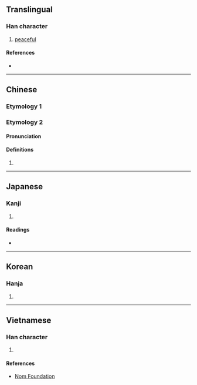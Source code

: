 {{also|𡩋|寗|宁}}
{{character info/new}}
==Translingual==

===Han character===
{{Han char|rn=101|rad=用|as=07|sn=12|four=30227|canj=JPBQ|ids=⿳宀心用}}

# [[peaceful]]

====References====
* {{Han ref|kx=0756.080|dkj=21717|dj=1166.100|hdz=20944.080|uh=752F|ud=29999|bh=DAAC|bd=55980}}

----

==Chinese==

===Etymology 1===
{{zh-see|寧|v}}

===Etymology 2===
{{zh-forms|note=Previously simplified to {{l|zh|宁}}.}}

====Pronunciation====
{{zh-pron
|m=Nìng
|m-s=
|c=ning4,ning6
|c-t=
|g=
|h=pfs=
|j=
|md=
|mn=
|mn-t=
|w=
|x=
|mc=y
|oc=y
|cat=pn
}}

====Definitions====
{{zh-hanzi}}

# {{surname|lang=zh}}

----

==Japanese==

===Kanji===
{{ja-kanji|grade=|rs=用07}}

# {{defn|lang=ja|sort=用07}}

====Readings====
* {{ja-readings|on=[[ねい]] (nei), [[にょう]] (nyō)|kun=[[ねがい]] (negai)|nanori=}}

----

==Korean==

===Hanja===
{{ko-hanja|hangeul=[[녕]]>[[영]]|eumhun=|rv=nyeong>yeong|mr=nyŏng>yŏng|y=nyeng>yeng}}

# {{defn|lang=ko|sort=用07}}

----

==Vietnamese==

===Han character===
{{vi-hantu|rs=用07|[[ninh]]}}

# {{defn|lang=vi|sort=用07}}

====References====
* [http://nomfoundation.org/common/nom_details.php?codepoint=752f Nom Foundation]